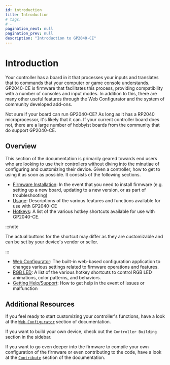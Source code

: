 ```yaml
---
id: introduction
title: Introduction
# tags:
# -
pagination_next: null
pagination_prev: null
description: "Introduction to GP2040-CE"
---
```


# Introduction

Your controller has a board in it that processes your inputs and translates that to commands that your computer or game console understands. GP2040-CE is firmware that facilitates this process, providing compatibility with a number of consoles and input modes. In addition to this, there are many other useful features through the Web Configurator and the system of community developed add-ons.

Not sure if your board can run GP2040-CE? As long as it has a RP2040 microprocessor, it's likely that it can. If your current controller board does not, there are a large number of hobbyist boards from the community that do support GP2040-CE.

## Overview

This section of the documentation is primarily geared towards end users who are looking to use their controllers without diving into the minutiae of configuring and customizing their device. Given a controller, how to get to using it as soon as possible. It consists of the following sections.

- [Firmware Installation](./installation.mdx "GP2040-CE | Firmware Installation"): In the event that you need to install firmware (e.g. setting up a new board, updating to a new version, or as part of troubleshooting)
- [Usage](./usage.mdx "GP2040-CE | Usage"): Descriptions of the various features and functions available for use with GP2040-CE
- [Hotkeys](./hotkeys.mdx "GP2040-CE | Hotkeys"): A list of the various hotkey shortcuts available for use with GP2040-CE.

:::note

The actual buttons for the shortcut may differ as they are customizable and can be set by your device's vendor or seller.

:::

- [Web Configurator](./web-configurator/web-configurator.mdx): The built-in web-based configuration application to changes various settings related to firmware operations and features.
- [RGB LED](./rgb-leds.mdx): A list of the various hotkey shortcuts to control RGB LED animations, color patterns, and behaviors.
- [Getting Help/Support](./getting-help-support.mdx "GP2040-CE | Getting Help"): How to get help in the event of issues or malfunction

## Additional Resources

If you feel ready to start customizing your controller's functions, have a look at the [`Web Configurator`](./web-configurator/web-configurator.mdx) section of documentation.

If you want to build your own device, check out the `Controller Building` section in the sidebar.

If you want to go even deeper into the firmware to compile your own configuration of the firmware or even contributing to the code, have a look at the [`Contribute`](./development/contribution-guide.mdx) section of the documentation.

